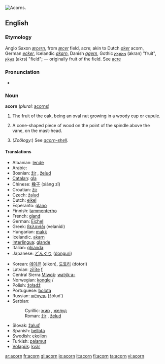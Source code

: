 [[Image:Quercus_falcata_acorns.jpg|thumb|right|Acorns.]]
{{wikipedia}}
==English==

===Etymology===
Anglo Saxon ''[[æcern]]'', from ''[[æcer]]'' field, acre; akin to Dutch ''[[aker]]'' acorn, German ''[[ecker]]'', Icelandic ''[[akarn]]'', Danish ''[[agern]]'', Gothic [[𐌰𐌺𐍂𐌰𐌽]] (akran) "fruit", [[𐌰𐌺𐍂𐍃]] (akrs) "field"; — originally fruit of the field. See [[acre]]

===Pronunciation===
*{{audio|en-us-acorn.ogg|Audio (US)}}

===Noun===
'''acorn''' (''plural:'' [[acorns]])

# The fruit of the oak, being an oval nut growing in a woody cup or cupule.
# {{nautical}} A cone-shaped piece of wood on the point of the spindle above the vane, on the mast-head.
# ''(Zoölogy:'') See ''[[acorn-shell]]''.

====Translations====
{{top}}
*Albanian: [[lende]] {{f}}
*Arabic: {{ARchar|[[بلوط]]}} {{unicode|(ballú:ʈ)}} {{m}}
*Bosnian: [[žir]] {{m}}, [[želud]] {{m}}
*[[Catalan]]: [[gla]] {{f}}
*Chinese: [[橡子]] (xiàng zǐ)
*Croatian: [[žir]] {{m}}
*Czech: [[žalud]] {{m}}
*Dutch: [[eikel]] {{m}}
*Esperanto: [[glano]]
*Finnish: [[tammenterho]]
*French: [[gland]] {{m}}
*German: [[Eichel]] {{f}}
*Greek: [[βελανίδι]] (velanídi)
*Hungarian: [[makk]]
*Icelandic. [[akarn]] {{n}}
*[[Interlingua]]: [[glande]]
*Italian: [[ghianda]] {{f}}
*Japanese: [[どんぐり]] ([[donguri]])
{{mid}}
*Korean: [[에이콘]] (eikon), [[도토리]] (dotori)
*Latvian: [[zīlīte]] [[f]]
*Central Sierra [[Miwok]]: [[watýkˑa-]]
*Norwegian: [[kongle]] {{m}}/{{f}}
*Polish: [[żołądź]] {{m}}
*Portuguese: [[bolota]] {{f}}
*Russian: [[жёлудь]] (žólud’) {{m}}
*Serbian:
*:Cyrillic: [[жир]] {{m}}, [[желуд]] {{m}}
*:Roman: [[žir#Serbian|žir]] {{m}}, [[želud]] {{m}}
*Slovak: [[žaluď]] {{m}}
*Spanish: [[bellota]] {{f}}
*Swedish: [[ekollon]]
*Turkish: [[palamut]]
*[[Volapük]]: [[kvär]]
{{bottom}}

[[ar:acorn]]
[[fr:acorn]]
[[gl:acorn]]
[[io:acorn]]
[[it:acorn]]
[[fi:acorn]]
[[ta:acorn]]
[[vi:acorn]]